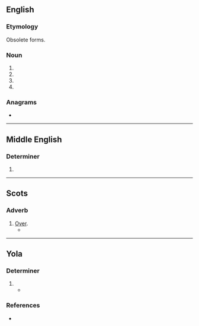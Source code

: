 ==English==

===Etymology===
Obsolete forms.

===Noun===
{{en-noun}}

# {{obsolete form of|en|hour}}
# {{obsolete form of|en|oar}}
# {{obsolete form of|en|ore}}
# {{obsolete form of|en|our}}

===Anagrams===
* {{anagrams|en|a=eorw|Rowe|WORE|ower|wore}}

----

==Middle English==

===Determiner===
{{head|enm|determiner}}

# {{alt form|enm|oure}}

----

==Scots==

===Adverb===
{{sco-adv}}

# [[over|Over]].
#* {{quote-book|sco|author=Robert Burns|authorlink=Robert Burns|chapter=On a Scotch Bard Gone to the West Indies|title=[[w:Kilmarnock volume|Poems, Chiefly in the Scottish Dialect]]|location=Kilmarnock, East Ayrshire|publisher=Printed by John Wilson|date=31 July 1786|oclc=922031953|newversion=reprinted|location2=Kilmarnock|publisher2=James McKie|year2=March 1867|page2=184|pageurl2=https://archive.org/stream/poemschieflyinsc00burnuoft#page/184/mode/1up/|oclc2=367976637|passage=Fareweel, my ''rhyme-compoſing billie''! / Your native ſoil was right ill-willie; / But may ye flouriſh like a lily, / Now bonilie! / I'll toaſt ye in my hindmoſt ''gillie'', / Tho' '''owre''' the Sea!}}

----
==Yola==

===Determiner===
{{head|yol|determiner}}

# {{alt form|yol|oor}}
#* {{quote-book|yol|year=1867|line=9|title=CONGRATULATORY ADDRESS IN THE DIALECT OF FORTH AND BARGY|passage=Wi Irishmen '''owre''' generale hopes be ee-bond——|translation=With Irishmen '''our''' common hopes are inseparably bound up——}}

===References===
* {{R:Poole 1867|page=116}}